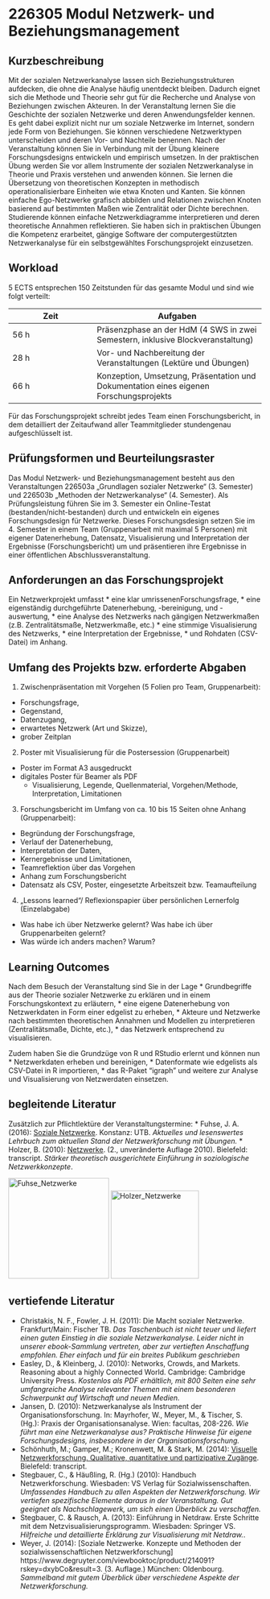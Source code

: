 # 226305 Modul Netzwerk- und Beziehungsmanagement

## Kurzbeschreibung
Mit der sozialen Netzwerkanalyse lassen sich Beziehungsstrukturen aufdecken, die ohne die Analyse häufig unentdeckt bleiben. Dadurch eignet sich die Methode und Theorie sehr gut für die Recherche und Analyse von Beziehungen zwischen Akteuren. 
In der Veranstaltung lernen Sie die Geschichte der sozialen Netzwerke und deren Anwendungsfelder kennen. Es geht dabei explizit nicht nur um soziale Netzwerke im Internet, sondern jede Form von Beziehungen. Sie können verschiedene Netzwerktypen unterscheiden und deren Vor- und Nachteile benennen. Nach der Veranstaltung können Sie in Verbindung mit der Übung kleinere Forschungsdesigns entwickeln und empirisch umsetzen.
In der praktischen Übung werden Sie vor allem Instrumente der sozialen Netzwerkanalyse in Theorie und Praxis verstehen und anwenden können. Sie lernen die Übersetzung von theoretischen Konzepten in methodisch operationalisierbare Einheiten wie etwa Knoten und Kanten. Sie können einfache Ego-Netzwerke grafisch abbilden und Relationen zwischen Knoten basierend auf bestimmten Maßen wie Zentralität oder Dichte berechnen. Studierende können einfache Netzwerkdiagramme interpretieren und deren theoretische Annahmen reflektieren. Sie haben sich in praktischen Übungen die Kompetenz erarbeitet, gängige Software der computergestützten Netzwerkanalyse für ein selbstgewähltes Forschungsprojekt einzusetzen.

## Workload
5 ECTS entsprechen 150 Zeitstunden für das gesamte Modul und sind wie folgt verteilt:

Zeit  |Aufgaben
----- |----------
56 h  |Präsenzphase an der HdM (4 SWS in zwei Semestern, inklusive Blockveranstaltung)
28 h  |Vor- und Nachbereitung der Veranstaltungen (Lektüre und Übungen)
66 h  |Konzeption, Umsetzung, Präsentation und Dokumentation eines eigenen Forschungsprojekts

Für das Forschungsprojekt schreibt jedes Team einen Forschungsbericht, in dem detailliert der Zeitaufwand aller Teammitglieder stundengenau aufgeschlüsselt ist.

## Prüfungsformen und Beurteilungsraster

Das Modul Netzwerk- und Beziehungsmanagement besteht aus den Veranstaltungen 226503a „Grundlagen sozialer Netzwerke“ (3. Semester) und 226503b „Methoden der Netzwerkanalyse“ (4. Semester). Als Prüfungsleistung führen Sie im 3. Semester ein Online-Testat (bestanden/nicht-bestanden) durch  und entwickeln ein eigenes Forschungsdesign für Netzwerke. Dieses Forschungsdesign setzen Sie im 4. Semester in einem Team (Gruppenarbeit mit maximal 5 Personen) mit eigener Datenerhebung, Datensatz, Visualisierung und Interpretation der Ergebnisse (Forschungsbericht) um und präsentieren ihre Ergebnisse in einer öffentlichen Abschlussveranstaltung.

## Anforderungen an das Forschungsprojekt

Ein Netzwerkprojekt umfasst
* eine klar umrissenenForschungsfrage,
* eine eigenständig durchgeführte Datenerhebung, -bereinigung, und -auswertung,
* eine Analyse des Netzwerks nach gängigen Netzwerkmaßen (z.B. Zentralitätsmaße, Netzwerkmaße, etc.)
* eine stimmige Visualisierung des Netzwerks, 
* eine Interpretation der Ergebnisse,
* und Rohdaten (CSV-Datei) im Anhang.

## Umfang des Projekts bzw. erforderte Abgaben
1. Zwischenpräsentation mit Vorgehen (5 Folien pro Team, Gruppenarbeit): 
+ Forschungsfrage, 
+ Gegenstand, 
+ Datenzugang, 
+ erwartetes Netzwerk (Art und Skizze), 
+ grober Zeitplan
2.  Poster mit Visualisierung für die Postersession (Gruppenarbeit)
+ Poster im Format A3 ausgedruckt
+ digitales Poster für Beamer als PDF
  + Visualisierung, Legende, Quellenmaterial, Vorgehen/Methode, Interpretation, Limitationen
3. Forschungsbericht im Umfang von ca. 10 bis 15 Seiten ohne Anhang (Gruppenarbeit): 
+ Begründung der Forschungsfrage,
+ Verlauf der Datenerhebung,
+ Interpretation der Daten, 
+ Kernergebnisse und Limitationen, 
+ Teamreflektion über das Vorgehen
* Anhang zum Forschungsbericht 
+ Datensatz als CSV, Poster, eingesetzte Arbeitszeit bzw. Teamaufteilung
4. „Lessons learned“/ Reflexionspapier über persönlichen Lernerfolg (Einzelabgabe)
  + Was habe ich über Netzwerke gelernt? Was habe ich über Gruppenarbeiten gelernt? 
  + Was würde ich anders machen? Warum?

## Learning Outcomes
Nach dem Besuch der Veranstaltung sind Sie in der Lage
* Grundbegriffe aus der Theorie sozialer Netzwerke zu erklären und in einem Forschungskontext zu erläutern,
* eine eigene Datenerhebung von Netzwerkdaten in Form einer edgelist zu erheben,
* Akteure und Netzwerke nach bestimmten theoretischen Annahmen und Modellen zu interpretieren (Zentralitätsmaße, Dichte, etc.),
* das Netzwerk entsprechend zu visualisieren.

Zudem haben Sie die Grundzüge von R und RStudio erlernt und können nun
* Netzwerkdaten erheben und bereinigen,
* Datenformate wie edgelists als CSV-Datei in R importieren,
* das R-Paket "igraph" und weitere zur Analyse und Visualisierung von Netzwerdaten einsetzen.

## begleitende Literatur

Zusätzlich zur Pflichtlektüre der Veranstaltungstermine:
* Fuhse, J. A. (2016): [Soziale Netzwerke](https://www.utb-studi-e-book.de/mylibrary/?q=jan+fuhse&order=relevance&dir=desc). Konstanz: UTB. *Aktuelles und lesenswertes Lehrbuch zum aktuellen Stand der Netzwerkforschung mit Übungen.* 
* Holzer, B. (2010): [Netzwerke](https://www.degruyter.com/viewbooktoc/product/461661?rskey=oguDzH&result=2). (2., unveränderte Auflage 2010). Bielefeld: transcript. *Stärker theoretisch ausgerichtete Einführung in soziologische Netzwerkkonzepte*.

<img src="http://www.utb-shop.de/media/catalog/product/cache/1/image/9df78eab33525d08d6e5fb8d27136e95/9/7/9783825245634_3.jpg" alt="Fuhse_Netzwerke" width="200">  <img src="http://www.transcript-verlag.de/media/image/thumbnail/9783899423655_720x720.jpg" alt="Holzer_Netzwerke" width="175">

## vertiefende Literatur

* Christakis, N. F., Fowler, J. H. (2011): Die Macht sozialer Netzwerke. Frankfurt/Main: Fischer TB. *Das Taschenbuch ist nicht teuer und liefert einen guten Einstieg in die soziale Netzwerkanalyse. Leider nicht in unserer ebook-Sammlung vertreten, aber zur vertieften Anschaffung empfohlen. Eher einfach und für ein breites Publikum geschrieben*
* Easley, D., & Kleinberg, J. (2010): Networks, Crowds, and Markets. Reasoning about a highly Connected World. Cambridge: Cambridge University Press. *Kostenlos als PDF erhältlich, mit 800 Seiten eine sehr umfangreiche Analyse relevanter Themen mit einem besonderen Schwerpunkt auf Wirtschaft und neuen Medien.*
* Jansen, D. (2010): Netzwerkanalyse als Instrument der Organisationsforschung. In: Mayrhofer, W., Meyer, M., & Tischer, S. (Hg.): Praxis der Organisationsanalyse. Wien: facultas, 208-226. *Wie führt man eine Netzwerkanalyse aus? Praktische Hinweise für eigene Forschungsdesigns, insbesondere in der Organisationsforschung.*
* Schönhuth, M.; Gamper, M.; Kronenwett, M. & Stark, M. (2014): [Visuelle Netzwerkforschung. Qualitative, quantitative und partizipative Zugänge](https://www.degruyter.com/viewbooktoc/product/397622?rskey=lVcTIr&result=8). Bielefeld: transcript. 
* Stegbauer, C., & Häußling, R. (Hg.) (2010): Handbuch Netzwerkforschung. Wiesbaden: VS Verlag für Sozialwissenschaften. *Umfassendes Handbuch zu allen Aspekten der Netzwerkforschung. Wir vertiefen spezifische Elemente daraus in der Veranstaltung. Gut geeignet als Nachschlagewerk, um sich einen Überblick zu verschaffen.*
* Stegbauer, C. & Rausch, A. (2013): Einführung in Netdraw. Erste Schritte mit dem Netzvisualisierungsprogramm. Wiesbaden: Springer VS. *Hilfreiche und detaillierte Erklärung zur Visualisierung mit Netdraw.*.
* Weyer, J. (2014): [Soziale Netzwerke. Konzepte und Methoden der sozialwissenschaftlichen Netzwerkforschung] https://www.degruyter.com/viewbooktoc/product/214091?rskey=dxybCo&result=3. (3. Auflage.) München: Oldenbourg. *Sammelband mit gutem Überblick über verschiedene Aspekte der Netzwerkforschung.*
